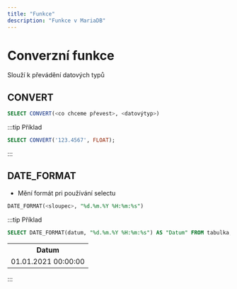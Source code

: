 ```yaml
---
title: "Funkce"
description: "Funkce v MariaDB"
---
```

# Converzní funkce
Slouží k převádění datových typů

## CONVERT
```sql
SELECT CONVERT(<co chceme převest>, <datovýtyp>)
```

:::tip Příklad
```sql
SELECT CONVERT('123.4567', FLOAT);
```
:::


## DATE_FORMAT  
* Mění formát pri používání selectu
```sql
DATE_FORMAT(<sloupec>, "%d.%m.%Y %H:%m:%s")
```

:::tip Příklad
```sql
SELECT DATE_FORMAT(datum, "%d.%m.%Y %H:%m:%s") AS "Datum" FROM tabulka;
```
<table>
    <tr>
        <th>Datum</th>
    </tr>
    <tr>
        <td>01.01.2021 00:00:00</td>
    </tr>   
</table>
:::